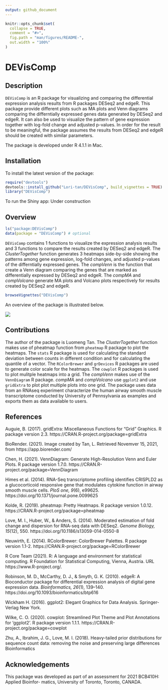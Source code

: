 ```yaml
---
output: github_document
---
```


<!-- README.md is generated from README.Rmd. Please edit that file -->

```r
knitr::opts_chunk$set(
  collapse = TRUE,
  comment = "#>",
  fig.path = "man/figures/README-",
  out.width = "100%"
)
```

# DEVisComp

<!-- badges: start -->
<!-- badges: end -->

## Description

`DEVisComp` is an R package for visualizing and comparing the differential expression analysis results from R packages DESeq2 and edgeR. This package provide different plots such as MA plots and Venn diagrams comparing the differntially expressed genes data generated by DESeq2 and edgeR. It can also be used to visualize the pattern of gene expression together with log-fold change and adjusted p-values. In order for the result to be meaningful, the package assumes the results from DESeq2 and edgeR should be created with similar parameters.

The package is developed under R 4.1.1 in Mac.

## Installation

To install the latest version of the package:

``` r
require("devtools")
devtools::install_github("Lori-tan/DEVisComp", build_vignettes = TRUE)
library("DEVisComp")
```

To run the Shiny app:
Under construction

## Overview

``` r
ls("package:DEVisComp")
data(package = "DEVisComp") # optional
```

`DEVisComp` contains 1 functions to visualize the expression analysis results and 3 functions to compare the results created by DESeq2 and edgeR. The *ClusterTogether* function generates 3 heatmaps side-by-side showing the patterns among gene expression, log-fold changes, and adjusted p-values of the differntially expressed genes. The *compVenn* is the function that create a Venn diagram comparing the genes that are marked as differentially expressed by DESeq2 and edgeR. The *compMA* and *compVolcano* generate MA plots and Volcano plots respectively for results created by DESeq2 and edgeR.

``` r
browseVignettes("DEVisComp")
```

An overview of the package is illustrated below. 

![](./inst/extdata/TAN_L_OVERVIEW.png)

## Contributions

The author of the package is Luomeng Tan. The *ClusterTogether* function makes use of pheatmap function from `pheatmap` R package to plot the heatmaps. The `stats` R package is used for calculating the standard deviation between counts in different condition and for calculating the quantile of a vector. The `RColorBrewer` and `grDevices` R packages are used to generate color scale for the heatmaps. The `cowplot` R packages is used to plot mulitple heatmaps into a grid. The *compVenn* makes use of the `VennDiagram` R package. *compMA* and *compVolcano* use `ggplot2` and use `gridExtra` to plot plot multiple plots into one grid. The package uses data from an RNAseq experiment characterize the human airway smooth muscle transcriptome conducted by University of Pennsylvania as examples and exports them as data available to users.

## References
Auguie, B. (2017). gridExtra: Miscellaneous Functions for "Grid" Graphics. R package version 2.3. https://CRAN.R-project.org/package=gridExtra

BioRender. (2021). Image created by Tan, L. Retrieved Novemver 15, 2021, from https://app.biorender.com/

Chen, H. (2021). VennDiagram: Generate High-Resolution Venn and Euler Plots. R package version 1.7.0. https://CRAN.R-project.org/package=VennDiagram

Himes et al. (2014). RNA-Seq transcriptome profiling identifies CRISPLD2 as a glucocorticoid responsive gene that modulates cytokine function in airway smooth muscle cells. *PloS one, 9*(6), e99625. https://doi.org/10.1371/journal.pone.0099625

Kolde, R. (2019). pheatmap: Pretty Heatmaps. R package version 1.0.12. https://CRAN.R-project.org/package=pheatmap
 
Love, M. I., Huber, W., & Anders, S. (2014). Moderated estimation of fold change and dispersion for RNA-seq data with DESeq2. *Genome Biology, 15*(12), 550. https://doi.org/10.1186/s13059-014-0550-8

Neuwirth, E. (2014). RColorBrewer: ColorBrewer Palettes. R package version 1.1-2. https://CRAN.R-project.org/package=RColorBrewer

R Core Team (2021). R: A language and environment for statistical computing. R Foundation for Statistical Computing, Vienna, Austria. URL https://www.R-project.org/.

Robinson, M. D., McCarthy, D. J., & Smyth, G. K. (2010). edgeR: A Bioconductor package for differential expression analysis of digital gene expression data. *Bioinformatics, 26*(1), 139–140. https://doi.org/10.1093/bioinformatics/btp616

Wickham H. (2016). ggplot2: Elegant Graphics for Data Analysis. Springer-Verlag New York.

Wilke, C. O. (2020). cowplot: Streamlined Plot Theme and Plot Annotations for 'ggplot2'. R package version 1.1.1. https://CRAN.R-project.org/package=cowplot

Zhu, A., Ibrahim, J. G., Love, M. I. (2018). Heavy-tailed prior distributions for sequence count data: removing the noise and preserving large differences Bioinformatics
  
## Acknowledgements

This package was developed as part of an assessment for 2021 BCB410H: Applied Bioinfor- matics, University of Toronto, Toronto, CANADA.
